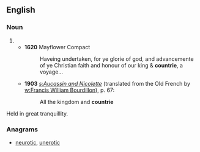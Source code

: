 ==English==

===Noun===
{{en-noun}}

# {{obsolete spelling of|country|lang=en}}
#* '''1620''' Mayflower Compact
#*: Haveing undertaken, for ye glorie of god, and advancemente of ye Christian faith and honour of our king & '''countrie''', a voyage...
#* '''1903''' ''[[s:Aucassin and Nicolette]]'' (translated from the Old French by [[w:Francis William Bourdillon]]), p.&nbsp;67:
#*:All the kingdom and '''countrie'''<br>
Held in great tranquillity.

===Anagrams===
* [[neurotic#English|neurotic]], [[unerotic#English|unerotic]]